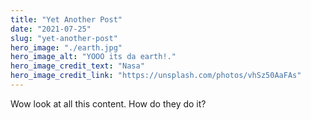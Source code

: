 ---
title: "Yet Another Post"
date: "2021-07-25"
slug: "yet-another-post"
hero_image: "./earth.jpg"
hero_image_alt: "YOOO its da earth!."
hero_image_credit_text: "Nasa"
hero_image_credit_link: "https://unsplash.com/photos/vhSz50AaFAs"
---

Wow look at all this content. How do they do it?